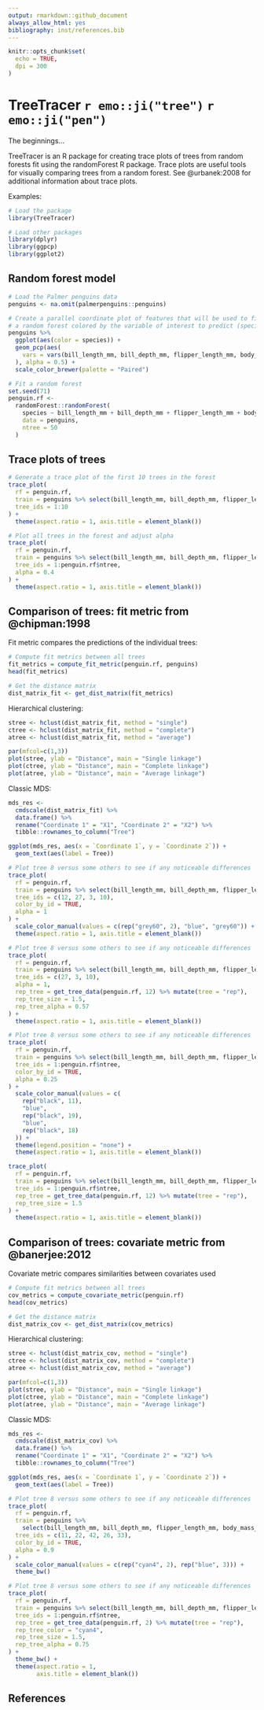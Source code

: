 ```yaml
---
output: rmarkdown::github_document
always_allow_html: yes
bibliography: inst/references.bib
---
```


```r
knitr::opts_chunk$set(
  echo = TRUE,
  dpi = 300
)
```

# TreeTracer `r emo::ji("tree")` `r emo::ji("pen")`

The beginnings...

TreeTracer is an R package for creating trace plots of trees from random forests fit using the randomForest R package. Trace plots are useful tools for visually comparing trees from a random forest. See @urbanek:2008 for additional information about trace plots. 

Examples:

```r
# Load the package
library(TreeTracer)
```

```r
# Load other packages
library(dplyr)
library(ggpcp)
library(ggplot2)
```

## Random forest model 

```r
# Load the Palmer penguins data
penguins <- na.omit(palmerpenguins::penguins)
```

```r
# Create a parallel coordinate plot of features that will be used to fit
# a random forest colored by the variable of interest to predict (species)
penguins %>%
  ggplot(aes(color = species)) +
  geom_pcp(aes(
    vars = vars(bill_length_mm, bill_depth_mm, flipper_length_mm, body_mass_g)
  ), alpha = 0.5) + 
  scale_color_brewer(palette = "Paired")
```

```r
# Fit a random forest
set.seed(71)
penguin.rf <-
  randomForest::randomForest(
    species ~ bill_length_mm + bill_depth_mm + flipper_length_mm + body_mass_g,
    data = penguins, 
    ntree = 50
  )
```

## Trace plots of trees

```r
# Generate a trace plot of the first 10 trees in the forest
trace_plot(
  rf = penguin.rf,
  train = penguins %>% select(bill_length_mm, bill_depth_mm, flipper_length_mm, body_mass_g),
  tree_ids = 1:10
) + 
  theme(aspect.ratio = 1, axis.title = element_blank())
```

```r
# Plot all trees in the forest and adjust alpha
trace_plot(
  rf = penguin.rf,
  train = penguins %>% select(bill_length_mm, bill_depth_mm, flipper_length_mm, body_mass_g),
  tree_ids = 1:penguin.rf$ntree,
  alpha = 0.4
) + 
  theme(aspect.ratio = 1, axis.title = element_blank())
```

## Comparison of trees: fit metric from @chipman:1998

Fit metric compares the predictions of the individual trees:

```r
# Compute fit metrics between all trees
fit_metrics = compute_fit_metric(penguin.rf, penguins)
head(fit_metrics)

# Get the distance matrix
dist_matrix_fit <- get_dist_matrix(fit_metrics)
```

Hierarchical clustering: 

```r
stree <- hclust(dist_matrix_fit, method = "single")
ctree <- hclust(dist_matrix_fit, method = "complete")
atree <- hclust(dist_matrix_fit, method = "average")

par(mfcol=c(1,3))
plot(stree, ylab = "Distance", main = "Single linkage")
plot(ctree, ylab = "Distance", main = "Complete linkage")
plot(atree, ylab = "Distance", main = "Average linkage")
```

Classic MDS: 

```r
mds_res <-
  cmdscale(dist_matrix_fit) %>% 
  data.frame() %>%
  rename("Coordinate 1" = "X1", "Coordinate 2" = "X2") %>%
  tibble::rownames_to_column("Tree")

ggplot(mds_res, aes(x = `Coordinate 1`, y = `Coordinate 2`)) + 
  geom_text(aes(label = Tree))
```

```r
# Plot tree 8 versus some others to see if any noticeable differences
trace_plot(
  rf = penguin.rf,
  train = penguins %>% select(bill_length_mm, bill_depth_mm, flipper_length_mm, body_mass_g),
  tree_ids = c(12, 27, 3, 10), 
  color_by_id = TRUE,
  alpha = 1
) + 
  scale_color_manual(values = c(rep("grey60", 2), "blue", "grey60")) + 
  theme(aspect.ratio = 1, axis.title = element_blank())
```

```r
# Plot tree 8 versus some others to see if any noticeable differences
trace_plot(
  rf = penguin.rf,
  train = penguins %>% select(bill_length_mm, bill_depth_mm, flipper_length_mm, body_mass_g),
  tree_ids = c(27, 3, 10), 
  alpha = 1,
  rep_tree = get_tree_data(penguin.rf, 12) %>% mutate(tree = "rep"),
  rep_tree_size = 1.5,
  rep_tree_alpha = 0.57
) + 
  theme(aspect.ratio = 1, axis.title = element_blank())
```

```r
# Plot tree 8 versus some others to see if any noticeable differences
trace_plot(
  rf = penguin.rf,
  train = penguins %>% select(bill_length_mm, bill_depth_mm, flipper_length_mm, body_mass_g),
  tree_ids = 1:penguin.rf$ntree,
  color_by_id = TRUE,
  alpha = 0.25
) +
  scale_color_manual(values = c(
    rep("black", 11),
    "blue",
    rep("black", 19),
    "blue",
    rep("black", 18)
  )) +
  theme(legend.position = "none") + 
  theme(aspect.ratio = 1, axis.title = element_blank())
```

```r
trace_plot(
  rf = penguin.rf,
  train = penguins %>% select(bill_length_mm, bill_depth_mm, flipper_length_mm, body_mass_g),
  tree_ids = 1:penguin.rf$ntree, 
  rep_tree = get_tree_data(penguin.rf, 12) %>% mutate(tree = "rep"), 
  rep_tree_size = 1.5
) + 
  theme(aspect.ratio = 1, axis.title = element_blank())
```

## Comparison of trees: covariate metric from @banerjee:2012

Covariate metric compares similarities between covariates used

```r
# Compute fit metrics between all trees
cov_metrics = compute_covariate_metric(penguin.rf)
head(cov_metrics)

# Get the distance matrix
dist_matrix_cov <- get_dist_matrix(cov_metrics)
```

Hierarchical clustering: 

```r
stree <- hclust(dist_matrix_cov, method = "single")
ctree <- hclust(dist_matrix_cov, method = "complete")
atree <- hclust(dist_matrix_cov, method = "average")

par(mfcol=c(1,3))
plot(stree, ylab = "Distance", main = "Single linkage")
plot(ctree, ylab = "Distance", main = "Complete linkage")
plot(atree, ylab = "Distance", main = "Average linkage")
```

Classic MDS: 

```r
mds_res <-
  cmdscale(dist_matrix_cov) %>% 
  data.frame() %>%
  rename("Coordinate 1" = "X1", "Coordinate 2" = "X2") %>%
  tibble::rownames_to_column("Tree")

ggplot(mds_res, aes(x = `Coordinate 1`, y = `Coordinate 2`)) + 
  geom_text(aes(label = Tree))
```

```r
# Plot tree 8 versus some others to see if any noticeable differences
trace_plot(
  rf = penguin.rf,
  train = penguins %>% 
    select(bill_length_mm, bill_depth_mm, flipper_length_mm, body_mass_g),
  tree_ids = c(11, 22, 42, 26, 33),
  color_by_id = TRUE,
  alpha = 0.9
) +
  scale_color_manual(values = c(rep("cyan4", 2), rep("blue", 3))) +
  theme_bw()
```

```r
# Plot tree 8 versus some others to see if any noticeable differences
trace_plot(
  rf = penguin.rf,
  train = penguins %>% select(bill_length_mm, bill_depth_mm, flipper_length_mm, body_mass_g),
  tree_ids = 1:penguin.rf$ntree,
  rep_tree = get_tree_data(penguin.rf, 2) %>% mutate(tree = "rep"),
  rep_tree_color = "cyan4",
  rep_tree_size = 1.5,
  rep_tree_alpha = 0.75
) + 
  theme_bw() + 
  theme(aspect.ratio = 1, 
        axis.title = element_blank())
```

## References
